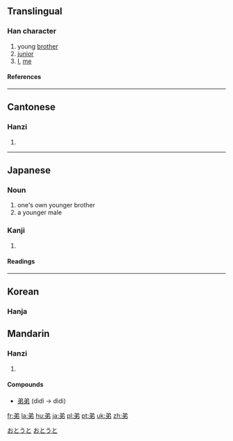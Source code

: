 ==Translingual==
===Han character===
{{Han char|rn=57|rad=弓|as=04|sn=7|four=8022<sub>7</sub>|canj=金弓中竹 (CNLH)}}
# young [[brother]]
# [[junior]]
# [[I]], [[me]]
====References====
{{Han ref|kx=0357.170|dkj=09737|dj=0673.190|hdz=10244.100|uh=5F1F|ud=24351|bh=A7CC|bd=42956}}
----
==Cantonese==
===Hanzi===
{{yue-hanzi|jyut=|y=dai6}}
# {{defn|Cantonese}}
----
==Japanese==
===Noun===
[[Category:1000_Japanese_basic_words|おとうと]]
{{ja-noun|k|hira=おとうと|rom=otōto}}
# one's own younger brother
# a younger male
[[Category:ja:Family|おとうと]]

===Kanji===
{{ja-kanji|grade=2|rs=弓04}}
# {{defn|Japanese}} 
====Readings====
{{ja-readings|on=[[てい]] (tei), [[だい]] (dai)|kun=[[おとうと]] (otouto)}}
----
==Korean==
===Hanja===
{{ko-hanja|hangeul=제|rv=je|mr=che|y=cey|eumhun=아우|ehrv=au|ehmr=au|ehy=awu}}

==Mandarin==
===Hanzi===
{{cmn-hanzi|pin=[[dì]] ([[di4]])|wg=ti<sup>4</sup>}}
# {{defn|Mandarin}}

====Compounds====
* [[弟弟]] (dìdì -> dìdi)

[[fr:弟]]
[[la:弟]]
[[hu:弟]]
[[ja:弟]]
[[pl:弟]]
[[pt:弟]]
[[uk:弟]]
[[zh:弟]]